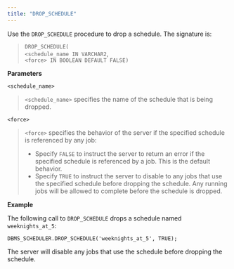 ```yaml
---
title: "DROP_SCHEDULE"
---
```


Use the `DROP_SCHEDULE` procedure to drop a schedule. The signature is:

> `DROP_SCHEDULE(`  
> `<schedule_name IN VARCHAR2`,  
> `<force> IN BOOLEAN DEFAULT FALSE)`

**Parameters**

`<schedule_name>`

> `<schedule_name>` specifies the name of the schedule that is being dropped.

`<force>`

> `<force>` specifies the behavior of the server if the specified schedule is referenced by any job:
>
> -   Specify `FALSE` to instruct the server to return an error if the specified schedule is referenced by a job. This is the default behavior.
> -   Specify `TRUE` to instruct the server to disable to any jobs that use the specified schedule before dropping the schedule. Any running jobs will be allowed to complete before the schedule is dropped.

**Example**

The following call to `DROP_SCHEDULE` drops a schedule named `weeknights_at_5`:

```text
DBMS_SCHEDULER.DROP_SCHEDULE('weeknights_at_5', TRUE);
```

The server will disable any jobs that use the schedule before dropping the schedule.
